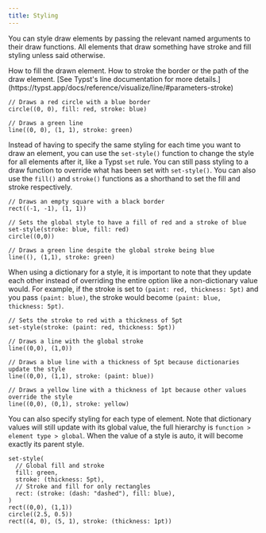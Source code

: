 ```yaml
---
title: Styling
---
```



You can style draw elements by passing the relevant named arguments to their draw functions. All elements that draw something have stroke and fill styling unless said otherwise.

<Parameter name="fill" types="color,none" default_value="none">
  How to fill the drawn element.
</Parameter>
<Parameter
  name="stroke"
  types="none,auto,length,color,dictionary,stroke"
  default_value="black"
>
  How to stroke the border or the path of the draw element. [See Typst's line
  documentation for more
  details.](https://typst.app/docs/reference/visualize/line/#parameters-stroke)
</Parameter>

```typc example
// Draws a red circle with a blue border
circle((0, 0), fill: red, stroke: blue)

// Draws a green line
line((0, 0), (1, 1), stroke: green)
```

Instead of having to specify the same styling for each time you want to draw an element, you can use the `set-style()` function to change the style for all elements after it, like a Typst `set` rule. You can still pass styling to a draw function to override what has been set with `set-style()`. You can also use the `fill()` and `stroke()` functions as a shorthand to set the fill and stroke respectively.

```typc example
// Draws an empty square with a black border
rect((-1, -1), (1, 1))

// Sets the global style to have a fill of red and a stroke of blue
set-style(stroke: blue, fill: red)
circle((0,0))

// Draws a green line despite the global stroke being blue
line((), (1,1), stroke: green)
```

When using a dictionary for a style, it is important to note that they update each other instead of overriding the entire option like a non-dictionary value would. For example, if the stroke is set to `(paint: red, thickness: 5pt)` and you pass `(paint: blue)`, the stroke would become `(paint: blue, thickness: 5pt)`.

```typc example
// Sets the stroke to red with a thickness of 5pt
set-style(stroke: (paint: red, thickness: 5pt))

// Draws a line with the global stroke
line((0,0), (1,0))

// Draws a blue line with a thickness of 5pt because dictionaries update the style
line((0,0), (1,1), stroke: (paint: blue))

// Draws a yellow line with a thickness of 1pt because other values override the style
line((0,0), (0,1), stroke: yellow)
```

You can also specify styling for each type of element. Note that dictionary values will still update with its global value, the full hierarchy is `function > element type > global`. When the value of a style is <Type>auto</Type>, it will become exactly its parent style.

```typc example
set-style(
  // Global fill and stroke
  fill: green,
  stroke: (thickness: 5pt),
  // Stroke and fill for only rectangles
  rect: (stroke: (dash: "dashed"), fill: blue),
)
rect((0,0), (1,1))
circle((2.5, 0.5))
rect((4, 0), (5, 1), stroke: (thickness: 1pt))
```
